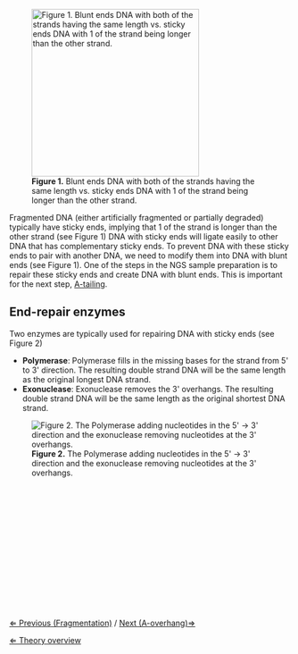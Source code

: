 [[File: RestrictionEnzymes.png|frame|x300px|'''Figure 1.''' Blunt ends DNA with both of the strands having the same length vs. sticky ends DNA with 1 of the strand being longer than the other strand.]]

Fragmented DNA (either artificially fragmented or partially degraded) typically have sticky ends, implying that 1 of the strand is longer than the other strand (see Figure 1) DNA with sticky ends will ligate easily to other DNA that has complementary sticky ends. To prevent DNA with these sticky ends to pair with another DNA, we need to modify them into DNA with blunt ends (see Figure 1). One of the steps in the NGS sample preparation is to repair these sticky ends and create DNA with blunt ends. This is important for the next step, [[A-tailing]].


==End-repair enzymes==
Two enzymes are typically used for repairing DNA with sticky ends (see Figure 2)

* '''Polymerase''': Polymerase fills in the missing bases for the strand from 5' to 3' direction. The resulting double strand DNA will be the same length as the original longest DNA strand. 
* '''Exonuclease''': Exonuclease removes the 3' overhangs. The resulting double strand DNA will be the same length as the original shortest DNA strand.

[[File: Endrepairs.jpg|frame|left|'''Figure 2.''' The Polymerase adding nucleotides in the 5' &rarr; 3' direction and the exonuclease removing nucleotides at the 3' overhangs.]]


<br><br><br><br><br><br><br><br><br><br><br><br><br><br>

[[Fragmentation|&lArr; Previous (Fragmentation)]] / [[A-overhang|Next (A-overhang)&rArr;]]

[[NGS_Case |&lArr; Theory overview]]